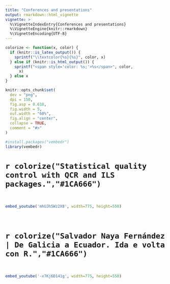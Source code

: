 ```yaml
---
title: "Conferences and presentations"
output: rmarkdown::html_vignette
vignette: >
  %\VignetteIndexEntry{Conferences and presentations}
  %\VignetteEngine{knitr::rmarkdown}
  %\VignetteEncoding{UTF-8}
---
```


```r
colorize <- function(x, color) {
  if (knitr::is_latex_output()) {
    sprintf("\\textcolor{%s}{%s}", color, x)
  } else if (knitr::is_html_output()) {
    sprintf("<span style='color: %s;'>%s</span>", color,
      x)
  } else x
}
```
```r
knitr::opts_chunk$set(
  dev = "png",
  dpi = 150,
  fig.asp = 0.618,
  fig.width = 5,
  out.width = "60%",
  fig.align = "center",
  collapse = TRUE,
  comment = "#>"
)
```
```r
#install.packages("vembedr")
library(vembedr)
```

# `r colorize("Statistical quality control with QCR and ILS packages.","#1CA666")`

<br>

```r
embed_youtube('mhUJh5Wz2X8', width=775, height=550)
```
<br>

# `r colorize("Salvador Naya Fernández | De Galicia a Ecuador. Ida e volta con R.","#1CA666")`

<br>

```r
embed_youtube('-x7Kj6D141g', width=775, height=550)
```




